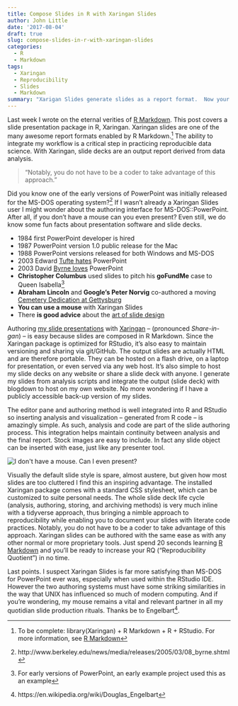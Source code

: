 ```yaml
---
title: Compose Slides in R with Xaringan Slides
author: John Little
date: '2017-08-04'
draft: true
slug: compose-slides-in-r-with-xaringan-slides
categories:
  - R
  - Markdown
tags:
  - Xaringan
  - Reproducibility
  - Slides
  - Markdown
summary: "Xarigan Slides generate slides as a report format.  Now your analysis can creat slides at the push of a button."
---
```


Last week I wrote on the eternal verities of [R Markdown](/post/2017-08-03-rmarkdown/).  This post covers a slide presentation package in R, Xaringan.  Xaringan slides are one of the many awesome report formats enabled by R Markdown.^[To be complete:  library(Xaringan) + R Markdown + R +  RStudio. For more information, see [R Markdown](/post/2017-08-03-rmarkdown/)]  The ability to integrate my workflow is a critical step in practicing reproducible data science.  With Xaringan, slide decks are an output report derived from data analysis.

> "Notably, you do not have to be a coder to take advantage of this approach."

Did you know one of the early versions of PowerPoint was initially released for the MS-DOS operating system?[^UCberkelyNews]  If I wasn't already a Xaringan Slides user I might wonder about the authoring interface for MS-DOS::PowerPoint.  After all, if you don't have a mouse can you even present?  Even still, we do know some fun facts about presentation software and slide decks.

- 1984 first PowerPoint developer is hired
- 1987 PowerPoint version 1.0 public release for the Mac
- 1988 PowerPoint versions released for both Windows and MS-DOS
- 2003 Edward [Tufte hates](https://www.wired.com/2003/09/ppt2/) PowerPoint
- 2003 David [Byrne loves](https://www.wired.com/2003/09/ppt1/) PowerPoint
-  **Christopher Columbus** used slides to pitch his **goFundMe** case to Queen Isabella[^CC]
- **Abraham Lincoln** and **Google's Peter Norvig** co-authored a moving  [Cemetery Dedication at Gettysburg](http://www.norvig.com/Gettysburg/sld001.htm)
- **You can use a mouse** with Xaringan Slides
- There **is good advice** about the [art of slide design](https://speakerdeck.com/mseckington/the-art-of-slide-design)

Authoring [my slide presentations](/#presentations) with [Xaringan](https://slides.yihui.name/xaringan/) -- (pronounced *Share-in-gan*) -- is easy because slides are composed in R Markdown.  Since the Xaringan package is optimized for RStudio, it's also easy to maintain versioning and sharing via git/GitHub.   The output slides are actually HTML and are therefore portable.  They can be hosted on a flash drive, on a laptop for presentation, or even served via any web host. It's also simple to host my slide decks on any website or share a slide deck with anyone. I generate my slides from analysis scripts and integrate the output (slide deck) with blogdown to host on my own website.  No more wondering if I have a publicly accessible back-up version of my slides.  

The editor pane and authoring method is well integrated into R and RStudio so inserting analysis and visualization -- generated from R code -- is amazingly simple.  As such, analysis and code are part of the slide authoring process.  This integration helps maintain continuity between analysis and the final report.  Stock images are easy to include.  In fact any slide object can be inserted with ease, just like any presenter tool.  

![](/post/2017-08-09-compose_slides/first_world_slides.jpg "I don't have a mouse. Can I even present?")  

Visually the default slide style is spare, almost austere, but given how most slides are too cluttered I find this an inspiring advantage.  The installed Xaringan package comes with a standard CSS stylesheet, which can be customized to suite personal needs.  The whole slide deck life cycle (analysis, authoring, storing, and archiving methods) is very much inline with a tidyverse approach, thus bringing a nimble approach to reproducibility while enabling you to document your slides with literate code practices.  Notably, you do not have to be a coder to take advantage of this approach.  Xaringan slides can be authored with the same ease as with any other normal or more proprietary tools.  Just spend 20 seconds learning [R Markdown](/post/2017-08-03-rmarkdown/) and you'll be ready to increase your RQ ("Reproducibility Quotient") in no time.  

Last points.  I suspect Xaringan Slides is far more satisfying than MS-DOS for PowerPoint ever was, especially when used within the RStudio IDE.  However the two authoring systems must have some striking similarities in the way that UNIX has influenced so much of modern computing.  And if you're wondering, my mouse remains a vital and relevant partner in all my quotidian slide production rituals.  Thanks be to Engelbart[^mouse].  


[^UCberkelyNews]:  http://www.berkeley.edu/news/media/releases/2005/03/08_byrne.shtml 

[^CC]: For early versions of PowerPoint, an early example project used this as an example

[^mouse]: https://en.wikipedia.org/wiki/Douglas_Engelbart